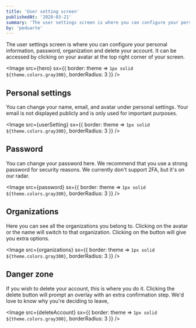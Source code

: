 ```yaml
---
title: 'User setting screen'
publishedAt: '2020-03-21'
summary: 'The user settings screen is where you can configure your personal information.'
by: 'peduarte'
---
```



The user settings screen is where you can configure your personal information, password, organization and delete your account.
It can be accessed by clicking on your avatar at the top right corner of your screen.

<Image src={hero} sx={{ border: theme => `1px solid ${theme.colors.gray300}`, borderRadius: 3 }} />

## Personal settings

You can change your name, email, and avatar under personal settings. Your email is not displayed publicly and is only used for important purposes.

<Image src={userSetting} sx={{ border: theme => `1px solid ${theme.colors.gray300}`, borderRadius: 3 }} />

## Password

You can change your password here. We recommend that you use a strong password for security reasons. We currently don't support 2FA, but it's on our radar.

<Image src={password} sx={{ border: theme => `1px solid ${theme.colors.gray300}`, borderRadius: 3 }} />

## Organizations

Here you can see all the organizations you belong to. Clicking on the avatar or the name will switch to that organization. Clicking on the <Icon><DotsVerticalIcon /></Icon> button will give you extra options.

<Image src={organizations} sx={{ border: theme => `1px solid ${theme.colors.gray300}`, borderRadius: 3 }} />

## Danger zone

If you wish to delete your account, this is where you do it. Clicking the delete button will prompt an overlay with an extra confirmation step. We'd love to know why you're deciding to leave,

<Image src={deleteAccount} sx={{ border: theme => `1px solid ${theme.colors.gray300}`, borderRadius: 3 }} />
